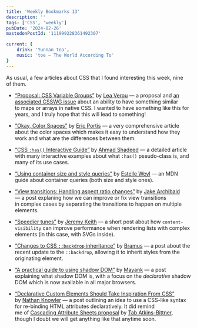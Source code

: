 ```yaml
---
title: 'Weekly Bookmarks 13'
description: ''
tags: ['CSS', 'weekly']
pubDate: '2024-02-26'
mastodonPostId: '111999228361492307'

current: {
    drink: 'Yunnan tea',
	music: 'toe — The World According To'
}
---
```


As usual, a few articles about CSS that I found interesting this week, nine of them.

- [“Proposal: CSS Variable Groups”](https://lea.verou.me/docs/var-groups/) by [Lea Verou](https://lea.verou.me/) — a proposal and [an associated CSSWG issue](https://github.com/w3c/csswg-drafts/issues/9992) about an ability to have something similar to maps or arrays in native CSS. I wanted to have something like this for years, and I truly hope that this will lead to something!

- [“Okay, Color Spaces”](https://ericportis.com/posts/2024/okay-color-spaces/) by [Eric Portis](https://ericportis.com/) — a very comprehensive article about the color spaces which makes it easy to understand how they work and what are the differences between them.

- [“CSS `:has()` Interactive Guide”](https://ishadeed.com/article/css-has-guide/) by [Ahmad Shadeed](https://ishadeed.com/) — a detailed article with many interactive examples about what `:has()` pseudo-class is, and many of its use cases.

- [“Using container size and style queries”](https://developer.mozilla.org/en-US/docs/Web/CSS/CSS_containment/Container_size_and_style_queries) by [Estelle Weyl](https://standardista.com/) — an MDN guide about container queries (both size and style ones).

- [“View transitions: Handling aspect ratio changes”](https://jakearchibald.com/2024/view-transitions-handling-aspect-ratio-changes/) by [Jake Archibald](https://jakearchibald.com/) — a post explaning how we can improve or fix view transitions in complex cases by separating the transitions to happen on multiple elements.

- [“Speedier tunes”](https://adactio.com/journal/20899) by [Jeremy Keith](https://adactio.com/) — a short post about how `content-visibility` can improve performance when rendering lists with complex elements (in this case, with SVGs inside).

- [“Changes to CSS `::backdrop` inheritance”](https://developer.chrome.com/blog/css-backdrop-inheritance?hl=en) by [Bramus](https://www.bram.us/) — a post about the recent update to the `::backdrop`, allowing it to inherit styles from the originating element.

- [“A practical guide to using shadow DOM”](https://www.mayank.co/blog/declarative-shadow-dom-guide) by [Mayank](https://www.mayank.co/) — a post explaining what shadow DOM is, with a focus on the _declarative_ shadow DOM which is now available in all major browsers.

- [“Declarative Custom Elements Should Take Inspiration From CSS”](https://knowler.dev/blog/declarative-custom-elements-should-take-inspiration-from-css) by [Nathan Knowler](https://knowler.dev/) — a post outlining an idea to use a CSS-like syntax for re-binding HTML attributes declaratively. It did remind me of [Cascading Attribute Sheets proposal](https://web.archive.org/web/20220606213657/https://www.xanthir.com/blog/b4K_0) by [Tab Atkins-Bittner](https://xanthir.com/), though I doubt we will get anything like that anytime soon.

